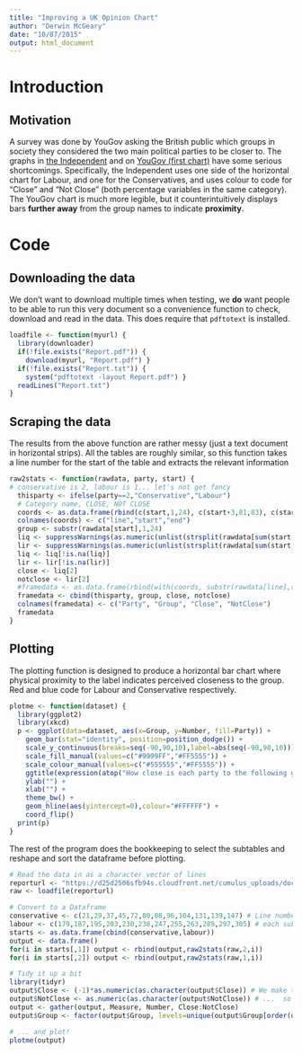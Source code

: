 ```yaml
---
title: "Improving a UK Opinion Chart"
author: "Derwin McGeary"
date: "10/07/2015"
output: html_document
---
```


# Introduction
## Motivation
A survey was done by YouGov asking the British public which groups in society they considered the two main political parties to be closer to.
The graphs in [the Independent](http://i100.independent.co.uk/article/the-dna-of-british-politics-in-one-chart--ZkrJXf94wx) and on [YouGov (first chart)](https://yougov.co.uk/news/2015/10/04/party-working-people/) have some serious shortcomings.  Specifically, the Independent uses one side of the horizontal chart for Labour, and one for the Conservatives, and uses colour to code for "Close" and "Not Close" (both percentage variables in the same category). The YouGov chart is much more legible, but it counterintuitively displays bars **further away** from the group names to indicate **proximity**.

# Code
## Downloading the data
We don't want to download multiple times when testing, we **do** want people to be able to run this very document so a convenience function to check, download and read in the data. This does require that `pdftotext` is installed.
```r
loadfile <- function(myurl) {
  library(downloader)
  if(!file.exists("Report.pdf")) {
    download(myurl, "Report.pdf") }
  if(!file.exists("Report.txt")) {
    system("pdftotext -layout Report.pdf") }
  readLines("Report.txt")
}
```
## Scraping the data
The results from the above function are rather messy (just a text document in horizontal strips).  All the tables are roughly similar, so this function takes a line number for the start of the table and extracts the relevant information
```r
raw2stats <- function(rawdata, party, start) {
# conservative is 2, labour is 1... let's not get fancy
  thisparty <- ifelse(party==2,"Conservative","Labour")
  # Category name, CLOSE, NOT CLOSE
  coords <- as.data.frame(rbind(c(start,1,24), c(start+3,81,83), c(start+6,81,83)))
  colnames(coords) <- c("line","start","end")
  group <- substr(rawdata[start],1,24)
  liq <- suppressWarnings(as.numeric(unlist(strsplit(rawdata[sum(start,3)]," ")), warnings=FALSE))
  lir <- suppressWarnings(as.numeric(unlist(strsplit(rawdata[sum(start,6)]," ")), warnings=FALSE))
  liq <- liq[!is.na(liq)]
  lir <- lir[!is.na(lir)]
  close <- liq[2]
  notclose <- lir[2]
  #framedata <- as.data.frame(rbind(with(coords, substr(rawdata[line],start,end))))
  framedata <- cbind(thisparty, group, close, notclose)
  colnames(framedata) <- c("Party", "Group", "Close", "NotClose")
  framedata
}
```
## Plotting
The plotting function is designed to produce a horizontal bar chart where physical proximity to the label indicates perceived closeness to the group. Red and blue code for Labour and Conservative respectively.
```r
plotme <- function(dataset) {
  library(ggplot2)
  library(xkcd)
  p <- ggplot(data=dataset, aes(x=Group, y=Number, fill=Party)) + 
    geom_bar(stat="identity", position=position_dodge()) +
    scale_y_continuous(breaks=seq(-90,90,10),label=abs(seq(-90,90,10))) +
    scale_fill_manual(values=c("#9999FF","#FF5555")) +
    scale_colour_manual(values=c("#555555","#FF5555")) +
    ggtitle(expression(atop("How close is each party to the following groups?", atop("      % Consider Close <--------------------       -------------------> % Consider Not Close","")))) +
    ylab("") +
    xlab("") +
    theme_bw() +
    geom_hline(aes(yintercept=0),colour="#FFFFFF") +
    coord_flip()
  print(p)
}
```

The rest of the program does the bookkeeping to select the subtables and reshape and sort the dataframe before plotting.
```r
# Read the data in as a character vector of lines
reporturl <- "https://d25d2506sfb94s.cloudfront.net/cumulus_uploads/document/dmi10ux8ie/InternalResults_151002_PartyGroups_Website.pdf"
raw <- loadfile(reporturl) 

# Convert to a Dataframe
conservative <- c(21,29,37,45,72,80,88,96,104,131,139,147) # Line numbers for 
labour <- c(179,187,195,203,230,238,247,255,263,289,297,305) # each sub table in the pdf
starts <- as.data.frame(cbind(conservative,labour))
output <- data.frame()
for(i in starts[,1]) output <- rbind(output,raw2stats(raw,2,i))
for(i in starts[,2]) output <- rbind(output,raw2stats(raw,1,i))

# Tidy it up a bit
library(tidyr)
output$Close <- (-1)*as.numeric(as.character(output$Close)) # We make the "Close" value negative...
output$NotClose <- as.numeric(as.character(output$NotClose)) # ...  so that it's physically closer to the label
output <- gather(output, Measure, Number, Close:NotClose)
output$Group <- factor(output$Group, levels=unique(output$Group[order(output$Party,output$Measure, (-1)*output$Number)]))

# ... and plot!
plotme(output)
```